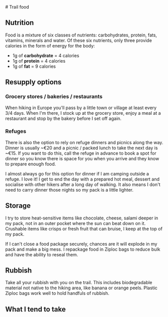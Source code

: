 
<Helmet>
  <title>Trail food | Alizeh Khan</title>
</Helmet>

<Container>
# Trail food

## Nutrition

Food is a mixture of six classes of nutrients: carbohydrates, protein, fats, vitamins, minerals and water. Of these six nutrients, only three provide calories in the form of energy for the body:

- 1g of **carbohydrate** = 4 calories
- 1g of **protein** = 4 calories
- 1g of **fat** = 9 calories

## Resupply options

### Grocery stores / bakeries / restaurants

When hiking in Europe you'll pass by a little town or village at least every 3/4 days. When I'm there, I stock up at the grocery store, enjoy a meal at a restaurant and stop by the bakery before I set off again.

### Refuges

There is also the option to rely on refuge dinners and picnics along the way. Dinner is usually ~€20 and a picnic / packed lunch to take the next day is ~€15. If you want to do this, call the refuge in advance to book a spot for dinner so you know there is space for you when you arrive and they know to prepare enough food.

I almost always go for this option for dinner if I am camping outside a refuge. I love it! I get to end the day with a prepared hot meal, dessert and socialise with other hikers after a long day of walking. It also means I don't need to carry dinner those nights so my pack is a little lighter.

## Storage

I try to store heat-sensitive items like chocolate, cheese, salami deeper in my pack, not in an outer pocket where the sun can beat down on it. Crushable items like crisps or fresh fruit that can bruise, I keep at the top of my pack.

If I can't close a food package securely, chances are it will explode in my pack and make a big mess. I repackage food in Ziploc bags to reduce bulk and have the ability to reseal them.

## Rubbish

Take all your rubbish with you on the trail. This includes biodegradable material not native to the hiking area, like banana or orange peels. Plastic Ziploc bags work well to hold handfuls of rubbish.

## What I tend to take

<FoodGrid />

</Container>
